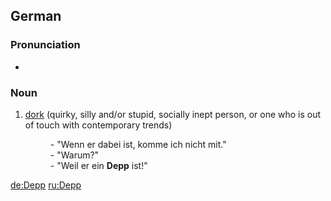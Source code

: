 ==German==
{{wikipedia|lang=de}}

===Pronunciation===
* {{IPA|/dɛpʰ/|lang=de}}

===Noun===
{{de-noun|g=m|genitive=Deppen|genitive2=Depps|plural=Deppen}}

# [[dork]] (quirky, silly and/or stupid, socially inept person, or one who is out of touch with contemporary trends)
#: - "Wenn er dabei ist, komme ich nicht mit." 
#: - "Warum?" 
#: - "Weil er ein '''Depp''' ist!"

[[de:Depp]]
[[ru:Depp]]